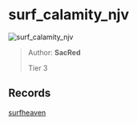 
# surf_calamity_njv

![surf_calamity_njv](https://raw.githubusercontent.com/Sayt123/SurfMapPics/Maps-and-bonuses/csgo/surf_calamity_njv.jpg)

> Author: **SacRed**
>
> Tier 3

## Records

[surfheaven](https://surfheaven.eu/map/surf_calamity_njv)
